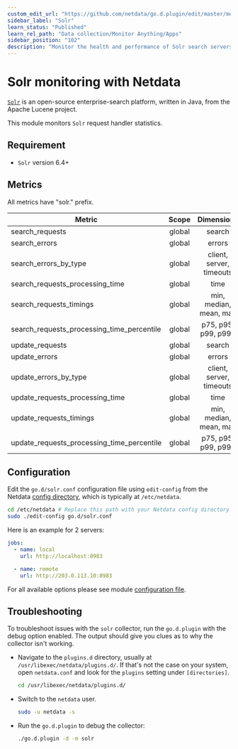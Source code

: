 ```yaml
---
custom_edit_url: "https://github.com/netdata/go.d.plugin/edit/master/modules/solr/README.md"
sidebar_label: "Solr"
learn_status: "Published"
learn_rel_path: "Data collection/Monitor Anything/Apps"
sidebar_position: "102"
description: "Monitor the health and performance of Solr search servers with zero configuration, per-second metric granularity, and interactive visualizations."
---
```



# Solr monitoring with Netdata

[`Solr`](https://lucene.apache.org/solr/) is an open-source enterprise-search platform, written in Java, from the Apache
Lucene project.

This module monitors `Solr` request handler statistics.

## Requirement

- `Solr` version 6.4+

## Metrics

All metrics have "solr." prefix.

| Metric                                     | Scope  |        Dimensions        |    Units     |
|--------------------------------------------|:------:|:------------------------:|:------------:|
| search_requests                            | global |          search          |  requests/s  |
| search_errors                              | global |          errors          |   errors/s   |
| search_errors_by_type                      | global | client, server, timeouts |   errors/s   |
| search_requests_processing_time            | global |           time           | milliseconds |
| search_requests_timings                    | global |  min, median, mean, max  | milliseconds |
| search_requests_processing_time_percentile | global |   p75, p95, p99, p999    | milliseconds |
| update_requests                            | global |          search          |  requests/s  |
| update_errors                              | global |          errors          |   errors/s   |
| update_errors_by_type                      | global | client, server, timeouts |   errors/s   |
| update_requests_processing_time            | global |           time           | milliseconds |
| update_requests_timings                    | global |  min, median, mean, max  | milliseconds |
| update_requests_processing_time_percentile | global |   p75, p95, p99, p999    | milliseconds |

## Configuration

Edit the `go.d/solr.conf` configuration file using `edit-config` from the
Netdata [config directory](https://learn.netdata.cloud/docs/configure/nodes), which is typically at `/etc/netdata`.

```bash
cd /etc/netdata # Replace this path with your Netdata config directory
sudo ./edit-config go.d/solr.conf
```

Here is an example for 2 servers:

```yaml
jobs:
  - name: local
    url: http://localhost:8983

  - name: remote
    url: http://203.0.113.10:8983

```

For all available options please see
module [configuration file](https://github.com/netdata/go.d.plugin/blob/master/config/go.d/solr.conf).

## Troubleshooting

To troubleshoot issues with the `solr` collector, run the `go.d.plugin` with the debug option enabled. The output
should give you clues as to why the collector isn't working.

- Navigate to the `plugins.d` directory, usually at `/usr/libexec/netdata/plugins.d/`. If that's not the case on
  your system, open `netdata.conf` and look for the `plugins` setting under `[directories]`.

  ```bash
  cd /usr/libexec/netdata/plugins.d/
  ```

- Switch to the `netdata` user.

  ```bash
  sudo -u netdata -s
  ```

- Run the `go.d.plugin` to debug the collector:

  ```bash
  ./go.d.plugin -d -m solr
  ```
